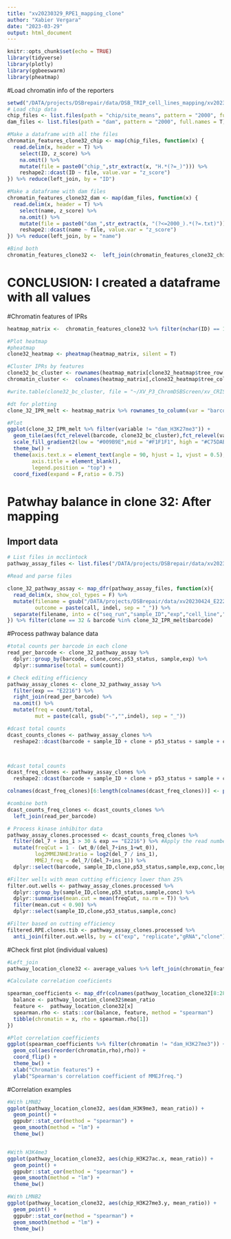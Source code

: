 ```yaml
---
title: "xv20230329_RPE1_mapping_clone"
author: "Xabier Vergara"
date: "2023-03-29"
output: html_document
---
```


```r
knitr::opts_chunk$set(echo = TRUE)
library(tidyverse)
library(plotly)
library(ggbeeswarm)
library(pheatmap)
```


#Load chromatin info of the reporters
```r
setwd("/DATA/projects/DSBrepair/data/DSB_TRIP_cell_lines_mapping/xv20230330_RPE_clone32_mapping/")
# Load chip data
chip_files <- list.files(path = "chip/site_means", pattern = "2000", full.names = T)
dam_files <- list.files(path = "dam", pattern = "2000", full.names = T)

#Make a dataframe with all the files
chromatin_features_clone32_chip <- map(chip_files, function(x) {
  read.delim(x, header = T) %>%
    select(ID, z_score) %>%
    na.omit() %>%
    mutate(file = paste0("chip_",str_extract(x, "H.*(?=_)"))) %>%
    reshape2::dcast(ID ~ file, value.var = "z_score")
}) %>% reduce(left_join, by = "ID")

#Make a dataframe with dam files
chromatin_features_clone32_dam <- map(dam_files, function(x) {
  read.delim(x, header = T) %>%
    select(name, z_score) %>%
    na.omit() %>%
    mutate(file = paste0("dam_",str_extract(x, "(?<=2000_).*(?=.txt)"))) %>%
    reshape2::dcast(name ~ file, value.var = "z_score")
}) %>% reduce(left_join, by = "name")

#Bind both
chromatin_features_clone32 <-  left_join(chromatin_features_clone32_chip, chromatin_features_clone32_dam, by = c("ID"="name"))


```
# CONCLUSION: I created a dataframe with all values

#Chromatin features of IPRs
```r

heatmap_matrix <-  chromatin_features_clone32 %>% filter(nchar(ID) == 16) %>% column_to_rownames(var = "ID")

#Plot heatmap
#pheatmap
clone32_heatmap <- pheatmap(heatmap_matrix, silent = T)

#Cluster IPRs by features
clone32_bc_cluster <- rownames(heatmap_matrix[clone32_heatmap$tree_row[["order"]],])
chromatin_cluster <-  colnames(heatmap_matrix[,clone32_heatmap$tree_col[["order"]]])

#write.table(clone32_bc_cluster, file = "~/XV_P3_ChromDSBScreen/xv_CRISPR_screen_figures/data/processed_data/figures/xv20220927_barcode_clustering.txt")

#dt for plotting
clone_32_IPR_melt <- heatmap_matrix %>% rownames_to_column(var = "barcode") %>% reshape2::melt(value.name = "z_score", var.name = "feature")

#Plot
ggplot(clone_32_IPR_melt %>% filter(variable != "dam_H3K27me3")) + 
  geom_tile(aes(fct_relevel(barcode, clone32_bc_cluster),fct_relevel(variable,chromatin_cluster), fill = z_score)) +
  scale_fill_gradient2(low = "#009B9E",mid = "#F1F1F1", high = "#C75DAB", limits = c(-2,2), oob =scales::squish)  + 
  theme_bw() + 
  theme(axis.text.x = element_text(angle = 90, hjust = 1, vjust = 0.5),
        axis.title = element_blank(), 
        legend.position = "top") + 
  coord_fixed(expand = F,ratio = 0.75)


```

# Patwhay balance in clone 32: After mapping

## Import data
```r
# List files in mcclintock
pathway_assay_files <- list.files("/DATA/projects/DSBrepair/data/xv20230424_E2222_RPE1_kinase_inh/indelPCR_counts",pattern = '*[.]co', full.names = T) 

#Read and parse files

clone_32_pathway_assay <- map_dfr(pathway_assay_files, function(x){
  read_delim(x, show_col_types = F) %>% 
  mutate(filename = gsub("/DATA/projects/DSBrepair/data/xv20230424_E2222_RPE1_kinase_inh/indelPCR_counts/","",x),
         outcome = paste(call, indel, sep = "_")) %>%
  separate(filename, into = c("seq_run","sample_ID","exp","cell_line","clone","p53_status","sample","conc"))
}) %>% filter(clone == 32 & barcode %in% clone_32_IPR_melt$barcode)

```

#Process pathway balance data
```r
#total counts per barcode in each clone
read_per_barcode <- clone_32_pathway_assay %>%
  dplyr::group_by(barcode, clone,conc,p53_status, sample,exp) %>%
  dplyr::summarise(total = sum(count))

# Check editing efficiency
pathway_assay_clones <- clone_32_pathway_assay %>% 
  filter(exp == "E2216") %>%
  right_join(read_per_barcode) %>%
  na.omit() %>%
  mutate(freq = count/total,
         mut = paste(call, gsub("-","",indel), sep = "_"))

#dcast total counts
dcast_counts_clones <- pathway_assay_clones %>% 
  reshape2::dcast(barcode + sample_ID + clone + p53_status + sample + conc + exp ~ mut, value.var = "count", fill=0, fun.aggregate = mean)



#dcast total counts
dcast_freq_clones <- pathway_assay_clones %>% 
  reshape2::dcast(barcode + sample_ID + clone + p53_status + sample + conc + exp ~ mut, value.var = "freq", fill= 0, fun.aggregate = mean)

colnames(dcast_freq_clones)[6:length(colnames(dcast_freq_clones))] <- paste0("freq_", colnames(dcast_counts_clones)[6:length(dcast_counts_clones)])

#combine both
dcast_counts_freq_clones <- dcast_counts_clones %>%
  left_join(read_per_barcode)

# Process kinase inhibitor data
pathway_assay_clones.processed <- dcast_counts_freq_clones %>% 
  filter(del_7 + ins_1 > 30 & exp == "E2216") %>% #Apply the read number filtering step
  mutate(freqCut = 1 - (wt_0/(del_7+ins_1+wt_0)),
         log2MMEJNHEJratio = log2(del_7 / ins_1),
         MMEJ_freq = del_7/(del_7+ins_1)) %>%
  dplyr::select(barcode, sample_ID,clone,p53_status,sample,exp,conc,log2MMEJNHEJratio,MMEJ_freq,freqCut, del_7, ins_1, wt_0,total)  %>% distinct()

#Filter wells with mean cutting efficiency lower than 25%
filter.out.wells <- pathway_assay_clones.processed %>% 
  dplyr::group_by(sample_ID,clone,p53_status,sample,conc) %>%
  dplyr::summarise(mean.cut = mean(freqCut, na.rm = T)) %>%
  filter(mean.cut < 0.90) %>% 
  dplyr::select(sample_ID,clone,p53_status,sample,conc)

#Filter based on cutting efficiency
filtered.RPE.clones.tib <- pathway_assay_clones.processed %>% 
  anti_join(filter.out.wells, by = c("exp", "replicate","gRNA","clone"))
```

#Check first plot (individual values)
```r
#Left_join
pathway_location_clone32 <- average_values %>% left_join(chromatin_features_clone32, by = c("barcode" = "ID"))

#Calculate correlation coeficients

spearman_coefficients <- map_dfr(colnames(pathway_location_clone32[8:28]), function(x){
  balance <- pathway_location_clone32$mean_ratio
  feature <-  pathway_location_clone32[x]
  spearman.rho <- stats::cor(balance, feature, method = "spearman")
  tibble(chromatin = x, rho = spearman.rho[1])
})

#Plot correlation coefficients
ggplot(spearman_coefficients %>% filter(chromatin != "dam_H3K27me3")) + 
  geom_col(aes(reorder(chromatin,rho),rho)) + 
  coord_flip() +
  theme_bw() + 
  xlab("Chromatin features") +
  ylab("Spearman's correlation coefficient of MMEJfreq.")

```

#Correlation examples
```r
#With LMNB2
ggplot(pathway_location_clone32, aes(dam_H3K9me3, mean_ratio)) + 
  geom_point() +
  ggpubr::stat_cor(method = "spearman") +
  geom_smooth(method = "lm") +
  theme_bw()


#With H3K4me3
ggplot(pathway_location_clone32, aes(chip_H3K27ac.x, mean_ratio)) + 
  geom_point() +
  ggpubr::stat_cor(method = "spearman") +
  geom_smooth(method = "lm") +
  theme_bw()

#With LMNB2
ggplot(pathway_location_clone32, aes(chip_H3K27me3.y, mean_ratio)) + 
  geom_point() +
  ggpubr::stat_cor(method = "spearman") +
  geom_smooth(method = "lm") +
  theme_bw()


```
